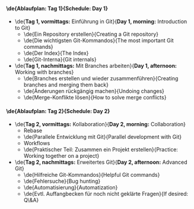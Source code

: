 ==== \de{Ablaufplan: Tag 1}{Schedule: Day 1} ====

* \de{'''Tag 1, vormittags:''' Einführung in Git}{'''Day 1, morning:''' Introduction to Git}
** \de{Ein Repository erstellen}{Creating a Git repository}
** \de{Die wichtigsten Git-Kommandos}{The most important Git commands}
** \de{Der Index}{The Index}
** \de{Git-Interna}{Git internals}
* \de{'''Tag 1, nachmittags:''' Mit Branches arbeiten}{'''Day 1, afternoon:''' Working with branches}
** \de{Branches erstellen und wieder zusammenführen}{Creating branches and merging them back}
** \de{Änderungen rückgängig machen}{Undoing changes}
** \de{Merge-Konflikte lösen}{How to solve merge conflicts}

==== \de{Ablaufplan: Tag 2}{Schedule: Day 2} ====

* \de{'''Tag 2, vormittags:''' Kollaboration}{'''Day 2, morning:''' Collaboration}
** Rebase
** \de{Parallele Entwicklung mit Git}{Parallel development with Git}
** Workflows
** \de{Praktischer Teil: Zusammen ein Projekt erstellen}{Practice: Working together on a project}
* \de{'''Tag 2, nachmittags:''' Erweitertes Git}{'''Day 2, afternoon:''' Advanced Git}
** \de{Hilfreiche Git-Kommandos}{Helpful Git commands}
** \de{Fehlersuche}{Bug hunting}
** \de{Automatisierung}{Automatization}
** \de{Evtl. Auffangbecken für noch nicht geklärte Fragen}{If desired: Q\&A}
